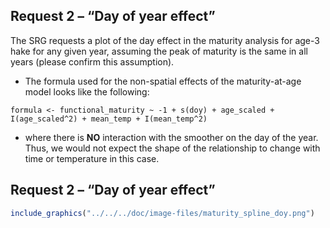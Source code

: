 ## Request 2 -- "Day of year effect"

The SRG requests a plot of the day effect in the maturity analysis for age-3 hake for any given year, assuming the peak of maturity is the same in all years (please confirm this assumption). 

* The formula used for the non-spatial effects of the maturity-at-age model looks like the following:

`formula <- functional_maturity ~ -1 + s(doy) + age_scaled + I(age_scaled^2) + mean_temp + I(mean_temp^2)`

* where there is **NO** interaction with the smoother on the day of the year. Thus, we would not expect the
shape of the relationship to change with time or temperature in this case.

## Request 2 -- "Day of year effect"
```r
include_graphics("../../../doc/image-files/maturity_spline_doy.png")
```